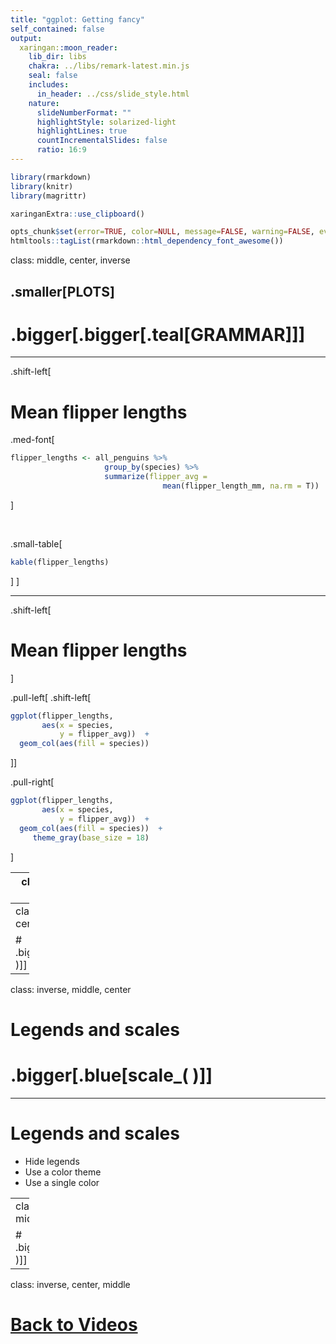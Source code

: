 ```yaml
---
title: "ggplot: Getting fancy"
self_contained: false
output: 
  xaringan::moon_reader:
    lib_dir: libs
    chakra: ../libs/remark-latest.min.js
    seal: false
    includes: 
      in_header: ../css/slide_style.html
    nature:
      slideNumberFormat: ""
      highlightStyle: solarized-light
      highlightLines: true
      countIncrementalSlides: false
      ratio: 16:9
---
```


```r
library(rmarkdown)
library(knitr)
library(magrittr)

xaringanExtra::use_clipboard()

opts_chunk$set(error=TRUE, color=NULL, message=FALSE, warning=FALSE, eval=T, out.height='340px', out.width='130%', dpi=220)
htmltools::tagList(rmarkdown::html_dependency_font_awesome())
```


class: middle, center, inverse

## .smaller[PLOTS]
# .bigger[.bigger[.teal[GRAMMAR]]]


---

.shift-left[

# Mean flipper lengths

.med-font[
```r
flipper_lengths <- all_penguins %>%
                     group_by(species) %>%
                     summarize(flipper_avg = 
                                  mean(flipper_length_mm, na.rm = T))

```
]

<br>

.small-table[
```r
kable(flipper_lengths)
```
]
]

---

.shift-left[

# Mean flipper lengths

]

.pull-left[
.shift-left[

```r
ggplot(flipper_lengths, 
       aes(x = species,
           y = flipper_avg))  +
  geom_col(aes(fill = species)) 
```
]]

.pull-right[

```r
ggplot(flipper_lengths, 
       aes(x = species,
           y = flipper_avg))  +
  geom_col(aes(fill = species))  +
     theme_gray(base_size = 18)
```
]

---
class: inverse, middle, center


# .bigger[.blue[labs( )]]

---
class: inverse, middle, center

# .bigger[.blue[facet_wrap( )]]


---
class: inverse, middle, center

# Legends and scales
# .bigger[.blue[scale_( )]]


---

# Legends and scales

- Hide legends
- Use a color theme
- Use a single color


---
class: inverse, middle, center

# .bigger[.blue[theme( )]]


---
class: inverse, center, middle

# <i class="fas fa-carrot" aria-hidden="true"></i> [Back to Videos](https://tidy-mn.github.io/R-camp-penguins/index.html)
